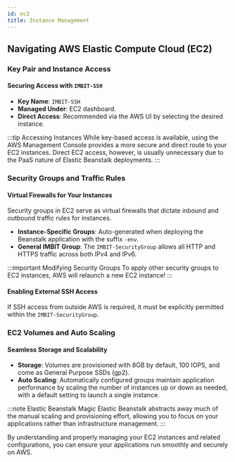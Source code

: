 ```yaml
---
id: ec2
title: Instance Management
---
```


## Navigating AWS Elastic Compute Cloud (EC2)

### Key Pair and Instance Access

#### Securing Access with `IMBIT-SSH`

- **Key Name**: `IMBIT-SSH`
- **Managed Under**: EC2 dashboard.
- **Direct Access**: Recommended via the AWS UI by selecting the desired instance.

:::tip Accessing Instances
While key-based access is available, using the AWS Management Console provides a more secure and direct route to your EC2 instances. Direct EC2 access, however, is usually unnecessary due to the PaaS nature of Elastic Beanstalk deployments.
:::

### Security Groups and Traffic Rules

#### Virtual Firewalls for Your Instances

Security groups in EC2 serve as virtual firewalls that dictate inbound and outbound traffic rules for instances.

- **Instance-Specific Groups**: Auto-generated when deploying the Beanstalk application with the suffix `-env`.
- **General IMBIT Group**: The `IMBIT-SecurityGroup` allows all HTTP and HTTPS traffic across both IPv4 and IPv6.

:::important Modifying Security Groups
To apply other security groups to EC2 instances, AWS will relaunch a new EC2 instance!
:::

#### Enabling External SSH Access

If SSH access from outside AWS is required, it must be explicitly permitted within the `IMBIT-SecurityGroup`.

### EC2 Volumes and Auto Scaling

#### Seamless Storage and Scalability

- **Storage**: Volumes are provisioned with 8GB by default, 100 IOPS, and come as General Purpose SSDs (gp2).
- **Auto Scaling**: Automatically configured groups maintain application performance by scaling the number of instances up or down as needed, with a default setting to launch a single instance.

:::note Elastic Beanstalk Magic
Elastic Beanstalk abstracts away much of the manual scaling and provisioning effort, allowing you to focus on your applications rather than infrastructure management.
:::

By understanding and properly managing your EC2 instances and related configurations, you can ensure your applications run smoothly and securely on AWS.